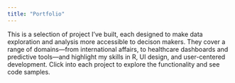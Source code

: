 ```yaml
---
title: "Portfolio"
---
```


This is a selection of project I've built, each designed to make data exploration and analysis more accessible to decison makers. They cover a range of domains—from international affairs, to healthcare dashboards and predictive tools—and highlight my skills in R, UI design, and user-centered development. Click into each project to explore the functionality and see code samples. 
